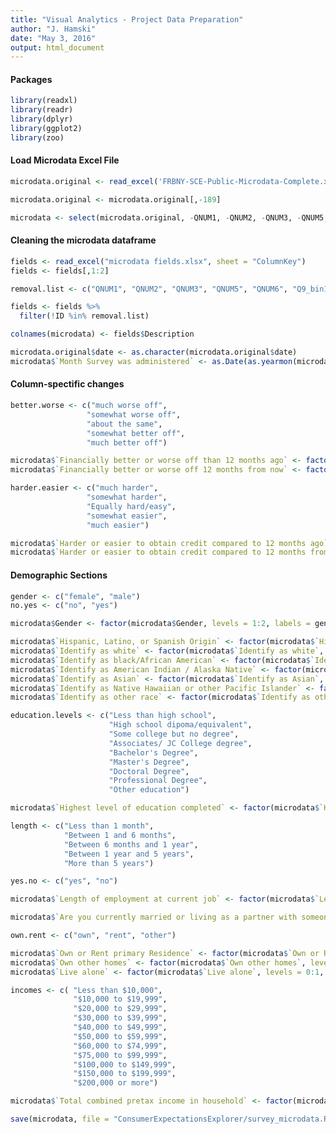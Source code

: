 ```yaml
---
title: "Visual Analytics - Project Data Preparation"
author: "J. Hamski"
date: "May 3, 2016"
output: html_document
---
```




#### Packages 
```r
library(readxl)
library(readr)
library(dplyr)
library(ggplot2)
library(zoo)
```

#### Load Microdata Excel File
```r
microdata.original <- read_excel('FRBNY-SCE-Public-Microdata-Complete.xlsx', sheet = 'Data', na = "NA", skip = 1)
```

```r
microdata.original <- microdata.original[,-189] 

microdata <- select(microdata.original, -QNUM1, -QNUM2, -QNUM3, -QNUM5, -QNUM6, -Q9_bin1, -Q9_bin2, -Q9_bin3, -Q9_bin4, -Q9_bin5, -Q9_bin6, -Q9_bin7, -Q9_bin8, -Q9_bin9, -Q9_bin10, -Q9c_bin1, -Q9c_bin2, -Q9c_bin3, -Q9c_bin4, -Q9c_bin5, -Q9c_bin6, -Q9c_bin7, -Q9c_bin8, -Q9c_bin9, -Q9c_bin10)

```


#### Cleaning the microdata dataframe
```r
fields <- read_excel("microdata fields.xlsx", sheet = "ColumnKey")
fields <- fields[,1:2]

removal.list <- c("QNUM1", "QNUM2", "QNUM3", "QNUM5", "QNUM6", "Q9_bin1", "Q9_bin2", "Q9_bin3", "Q9_bin4", "Q9_bin5", "Q9_bin6", "Q9_bin7", "Q9_bin8", "Q9_bin9", "Q9_bin10", "Q9c_bin1", "Q9c_bin2", "Q9c_bin3", "Q9c_bin4", "Q9c_bin5", "Q9c_bin6", "Q9c_bin7", "Q9c_bin8", "Q9c_bin9", "Q9c_bin10")

fields <- fields %>%
  filter(!ID %in% removal.list)

colnames(microdata) <- fields$Description
```

```r
microdata.original$date <- as.character(microdata.original$date)
microdata$`Month Survey was administered` <- as.Date(as.yearmon(microdata.original$date, "%Y%m"), frac = 1)
```

#### Column-spectific changes 

```r
better.worse <- c("much worse off",
                 "somewhat worse off",
                 "about the same",
                 "somewhat better off",
                 "much better off")

microdata$`Financially better or worse off than 12 months ago` <- factor(microdata$`Financially better or worse off than 12 months ago`, levels = 1:5, labels = better.worse)
microdata$`Financially better or worse off 12 months from now` <- factor(microdata$`Financially better or worse off 12 months from now`, levels = 1:5, labels = better.worse)
```

```r
harder.easier <- c("much harder",
                 "somewhat harder",
                 "Equally hard/easy",
                 "somewhat easier",
                 "much easier")

microdata$`Harder or easier to obtain credit compared to 12 months ago` <- factor(microdata$`Harder or easier to obtain credit compared to 12 months ago`, levels = 1:5, labels = harder.easier)
microdata$`Harder or easier to obtain credit compared to 12 months from now` <- factor(microdata$`Harder or easier to obtain credit compared to 12 months from now`, levels = 1:5, labels = harder.easier)
```

#### Demographic Sections
```r
gender <- c("female", "male")
no.yes <- c("no", "yes")

microdata$Gender <- factor(microdata$Gender, levels = 1:2, labels = gender)

microdata$`Hispanic, Latino, or Spanish Origin` <- factor(microdata$`Hispanic, Latino, or Spanish Origin`, levels = 1:2, labels = no.yes)
microdata$`Identify as white` <- factor(microdata$`Identify as white`, levels = 0:1, labels = no.yes)
microdata$`Identify as black/African American` <- factor(microdata$`Identify as black/African American`, levels = 0:1, labels = no.yes)
microdata$`Identify as American Indian / Alaska Native` <- factor(microdata$`Identify as American Indian / Alaska Native`, levels = 0:1, labels = no.yes)
microdata$`Identify as Asian` <- factor(microdata$`Identify as Asian`, levels = 0:1, labels = no.yes)
microdata$`Identify as Native Hawaiian or other Pacific Islander` <- factor(microdata$`Identify as Native Hawaiian or other Pacific Islander`, levels = 0:1, labels = no.yes)
microdata$`Identify as other race` <- factor(microdata$`Identify as other race`, levels = 0:1, labels = no.yes)
```

```r
education.levels <- c("Less than high school",
                      "High school dipoma/equivalent",
                      "Some college but no degree",
                      "Associates/ JC College degree",
                      "Bachelor's Degree",
                      "Master's Degree",
                      "Doctoral Degree",
                      "Professional Degree",
                      "Other education")

microdata$`Highest level of education completed` <- factor(microdata$`Highest level of education completed`, levels = 1:9, labels = education.levels)
```

```r
length <- c("Less than 1 month",
            "Between 1 and 6 months",
            "Between 6 months and 1 year",
            "Between 1 year and 5 years",
            "More than 5 years")

yes.no <- c("yes", "no")

microdata$`Length of employment at current job` <- factor(microdata$`Length of employment at current job`, levels = 1:5, labels = length)

microdata$`Are you currently married or living as a partner with someone` <- factor(microdata$`Are you currently married or living as a partner with someone`, levels = 0:1, labels = yes.no)
```


```r
own.rent <- c("own", "rent", "other")

microdata$`Own or Rent primary Residence` <- factor(microdata$`Own or Rent primary Residence`, levels = 1:3, labels = own.rent)
microdata$`Own other homes` <- factor(microdata$`Own other homes`, levels = 1:2, labels = yes.no)
microdata$`Live alone` <- factor(microdata$`Live alone`, levels = 0:1, labels = no.yes)
```

```r
incomes <- c( "Less than $10,000",
              "$10,000 to $19,999",
              "$20,000 to $29,999",
              "$30,000 to $39,999",
              "$40,000 to $49,999",
              "$50,000 to $59,999",
              "$60,000 to $74,999",
              "$75,000 to $99,999",
              "$100,000 to $149,999",
              "$150,000 to $199,999",
              "$200,000 or more")

microdata$`Total combined pretax income in household` <- factor(microdata$`Total combined pretax income in household`, levels = 1:length(incomes), labels = incomes)
```


```r
save(microdata, file = "ConsumerExpectationsExplorer/survey_microdata.Rda")
```

```r

```

